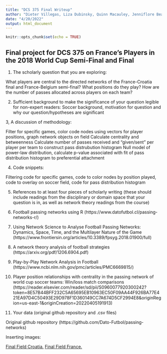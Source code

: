 ```yaml
---
title: "DCS 375 Final Writeup"
author: "Dieter Villegas, Liza Dubinsky, Quinn Macauley, Jenniflore Beaubrun"
date: "4/20/2022"
output: html_document
---
```


```r
knitr::opts_chunk$set(echo = TRUE)
```

## Final project for DCS 375 on France's Players in the 2018 World Cup Semi-Final and Final


1. The scholarly question that you are exploring:

What players are central to the directed networks of the France-Croatia final and France-Belgium semi-final? What positions do they play? How are the number of passes allocated across players on each team? 

2. Sufficient background to make the significance of your question legible for non-expert readers:
Soccer background, motivation for question and why our question/hypotheses are significant

3, A discussion of methodology:

Filter for specific games, color code nodes using vectors for player positions, graph network objects on field
Calculate centrality and betweenness 
Calculate number of passes received and "given/sent" per player per team to construct pass distrubution histogram
Null model of power-law distribution, calculate p-value associated with fit of pass distribution histogram to preferential attachment

4. Code snippets:

Filtering code for specific games, code to color nodes by position played, code to overlay on soccer field, code for pass distribution histogram

5. References to at least four pieces of scholarly writing (these should include readings from the disciplinary or domain space that your question is in, as well as network theory readings from the course)

1. Football passing networks using R (https://www.datofutbol.cl/passing-networks-r/)
2. Using Network Science to Analyse Football Passing Networks: Dynamics, Space, Time, and the Multilayer Nature of the Game (https://www.frontiersin.org/articles/10.3389/fpsyg.2018.01900/full)
3. A network theory analysis of football strategies (https://arxiv.org/pdf/1206.6904.pdf)
4. Play-by-Play Network Analysis in Football (https://www.ncbi.nlm.nih.gov/pmc/articles/PMC6669815/)
5. Player position relationships with centrality in the passing network of world cup soccer teams: Win/loss match comparisons (https://reader.elsevier.com/reader/sd/pii/S0960077920300242?token=8E57B44BFF232C5A65695EB10963EC50F09AA44F926BA77E421EA97D4C50493E29D978F1D360149CC7A674D5CF2994E8&originRegion=us-east-1&originCreation=20220405191913)

6. Your data (original github repository and .csv files)

Original github repository (https://github.com/Dato-Futbol/passing-networks)

Inserting images:

[Final Field Croatia.](final_field_croatia.png)
[Final Field France.](final_field_france.png)


